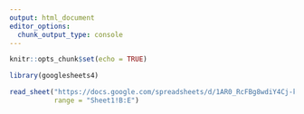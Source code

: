 ```yaml
---
output: html_document
editor_options: 
  chunk_output_type: console
---
```



```r
knitr::opts_chunk$set(echo = TRUE)
```

```r
library(googlesheets4)

read_sheet("https://docs.google.com/spreadsheets/d/1AR0_RcFBg8wdiY4Cj-k8vRypp_txh27MyZuiRdqScog/edit?usp=sharing",
           range = "Sheet1!B:E")
```


